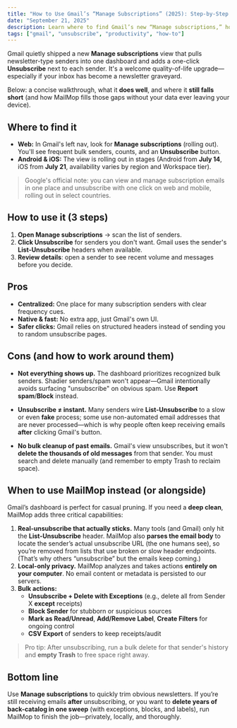 ```yaml
---
title: "How to Use Gmail’s “Manage Subscriptions” (2025): Step-by-Step + Pros/Cons"
date: "September 21, 2025"
description: Learn where to find Gmail’s new “Manage subscriptions,” how it works on web & mobile, and what it can’t do—plus when a tool like MailMop still makes sense.
tags: ["gmail", "unsubscribe", "productivity", "how-to"]
---
```


Gmail quietly shipped a new **Manage subscriptions** view that pulls newsletter-type senders into one dashboard and adds a one-click **Unsubscribe** next to each sender. It's a welcome quality-of-life upgrade—especially if your inbox has become a newsletter graveyard.

Below: a concise walkthrough, what it **does well**, and where it **still falls short** (and how MailMop fills those gaps without your data ever leaving your device).

## Where to find it

- **Web:** In Gmail's left nav, look for **Manage subscriptions** (rolling out). You'll see frequent bulk senders, counts, and an **Unsubscribe** button.  
- **Android & iOS:** The view is rolling out in stages (Android from **July 14**, iOS from **July 21**, availability varies by region and Workspace tier).

> Google's official note: you can view and manage subscription emails in one place and unsubscribe with one click on web and mobile, rolling out in select countries.

## How to use it (3 steps)

1) **Open Manage subscriptions** → scan the list of senders.  
2) **Click Unsubscribe** for senders you don't want. Gmail uses the sender's **List-Unsubscribe** headers when available.  
3) **Review details**: open a sender to see recent volume and messages before you decide.

## Pros

- **Centralized:** One place for many subscription senders with clear frequency cues.  
- **Native & fast:** No extra app, just Gmail's own UI.  
- **Safer clicks:** Gmail relies on structured headers instead of sending you to random unsubscribe pages.

## Cons (and how to work around them)

- **Not everything shows up.** The dashboard prioritizes recognized bulk senders. Shadier senders/spam won't appear—Gmail intentionally avoids surfacing "unsubscribe" on obvious spam. Use **Report spam**/**Block** instead.

- **Unsubscribe ≠ instant.** Many senders wire **List-Unsubscribe** to a slow or even **fake** process; some use non-automated email addresses that are never processed—which is why people often keep receiving emails **after** clicking Gmail's button.

- **No bulk cleanup of past emails.** Gmail's view unsubscribes, but it won't **delete the thousands of old messages** from that sender. You must search and delete manually (and remember to empty Trash to reclaim space).

## When to use MailMop instead (or alongside)

Gmail’s dashboard is perfect for casual pruning. If you need a **deep clean**, MailMop adds three critical capabilities:

1) **Real-unsubscribe that actually sticks.** Many tools (and Gmail) only hit the **List-Unsubscribe** header. MailMop also **parses the email body** to locate the sender’s actual unsubscribe URL (the one humans see), so you’re removed from lists that use broken or slow header endpoints. (That’s why others “unsubscribe” but the emails keep coming.)  
2) **Local-only privacy.** MailMop analyzes and takes actions **entirely on your computer**. No email content or metadata is persisted to our servers.  
3) **Bulk actions:**  
   - **Unsubscribe + Delete with Exceptions** (e.g., delete all from Sender X **except** receipts)  
   - **Block Sender** for stubborn or suspicious sources  
   - **Mark as Read/Unread**, **Add/Remove Label**, **Create Filters** for ongoing control  
   - **CSV Export** of senders to keep receipts/audit

> Pro tip: After unsubscribing, run a bulk delete for that sender's history and **empty Trash** to free space right away.

## Bottom line

Use **Manage subscriptions** to quickly trim obvious newsletters. If you’re still receiving emails **after** unsubscribing, or you want to **delete years of back-catalog in one sweep** (with exceptions, blocks, and labels), run MailMop to finish the job—privately, locally, and thoroughly.
